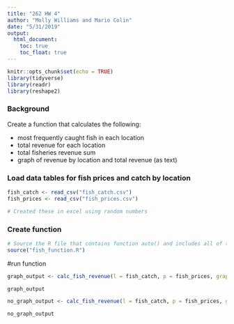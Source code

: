 ```yaml
---
title: "262 HW 4"
author: "Molly Williams and Mario Colin"
date: "5/31/2019"
output: 
  html_document:
    toc: true
    toc_float: true
---
```


```r
knitr::opts_chunk$set(echo = TRUE)
library(tidyverse)
library(readr)
library(reshape2)
```

### Background

Create a function that calculates the following:

- most frequently caught fish in each location
- total revenue for each location
- total fisheries revenue sum
- graph of revenue by location and total revenue (as text)


### Load data tables for fish prices and catch by location
```r

fish_catch <- read_csv("fish_catch.csv")
fish_prices <- read_csv("fish_prices.csv")

# Created these in excel using random numbers
```


### Create function 

```r

# Source the R file that contains function auto() and includes all of the pre-set parameters for calculating vehicle power
source("fish_function.R")


```

#run function 

```r

graph_output <- calc_fish_revenue(l = fish_catch, p = fish_prices, graph_result = TRUE)

graph_output

no_graph_output <- calc_fish_revenue(l = fish_catch, p = fish_prices, graph_result = FALSE)

no_graph_output
```


